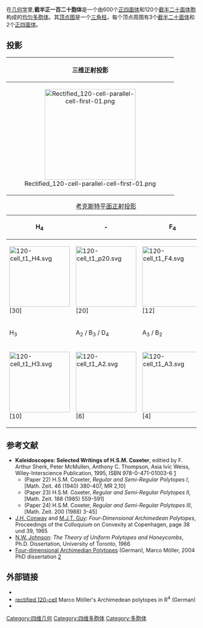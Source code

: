 {{Polytopebox
| name = 截半正一百二十胞体
| imagename = Rectified 120-cell schlegel halfsolid.png
| caption = [[施莱格尔投影|施莱格尔投影]],对着一个[[截半二十面体|截半二十面体]]胞,可以看见[[正四面体|正四面体]]胞
| polytope = 截半正一百二十胞体
| Type = [[均匀多胞体|均匀多胞体]]
| group_type = 
| Cell = 720 包括:<BR>120[[截半二十面体|(3.5.3.5)]] [[Image:Icosidodecahedron.png|20px]]<BR>600[[正四面体|(3.3.3)]] [[Image:Tetrahedron.png|20px]]
| Face = 3120 包括:<BR>2400 [[三角形|{3}]], 720 [[五边形|{5}]]
| Edge = 3600
| Vertice = 1200
| Vertice_type = [[Image:Rectified_120-cell_verf.png|80px]]<BR>[[三角柱|三角柱]]
| Schläfli = t<sub>1</sub>{5,3,3}
| Coxeter_diagram = {{CDD|node|5|node_1|3|node|3|node}}
| Symmetry_group = 
| dual = 
| Properties = [[Convex_polytope|convex]], [[edge-transitive|edge-transitive]]
| Coxeter_group = H<sub>4</sub> or [3,3,5]
}}
在[[几何学|几何学]]里,'''截半正一百二十胞体'''是一个由600个[[正四面体|正四面体]]和120个[[截半二十面体|截半二十面体]][[胞|胞]]构成的[[均匀多胞体|均匀多胞体]]。其[[顶点图|顶点图]]是一个[[三角柱|三角柱]]，每个顶点周围有3个[[截半二十面体|截半二十面体]]和2个[[正四面体|正四面体]]。

==投影==

{|class=wikitable
!colspan=2|三维正射投影
|-
|align=center|[[Image:Rectified_120-cell-parallel-cell-first-01.png|240px]]
|截半正一百二十胞体的三维正射投影，对着一个[[截半二十面体|截半二十面体]][[胞|胞]]。
|}

{| class="wikitable"
|+ [[考克斯特平面|考克斯特平面]][[正射投影|正射投影]]
|- align=center
!H<sub>4</sub>
! -
!F<sub>4</sub>
|- align=center
|[[File:120-cell_t1_H4.svg|160px]]<BR>[30]
|[[File:120-cell_t1_p20.svg|160px]]<BR>[20]
|[[File:120-cell_t1_F4.svg|160px]]<BR>[12]
|- align=center
!H<sub>3</sub>
!A<sub>2</sub> / B<sub>3</sub> / D<sub>4</sub>
!A<sub>3</sub> / B<sub>2</sub>
|- align=center
|[[File:120-cell_t1_H3.svg|160px]]<BR>[10]
|[[File:120-cell_t1_A2.svg|160px]]<BR>[6]
|[[File:120-cell_t1_A3.svg|160px]]<BR>[4]
|}

== 参考文献 ==
* '''Kaleidoscopes: Selected Writings of H.S.M. Coxeter''', editied by F. Arthur Sherk, Peter McMullen, Anthony C. Thompson, Asia Ivic Weiss, Wiley-Interscience Publication, 1995, ISBN 978-0-471-01003-6 [http://www.wiley.com/WileyCDA/WileyTitle/productCd-0471010030.html] {{Wayback|url=http://www.wiley.com/WileyCDA/WileyTitle/productCd-0471010030.html |date=20160711140441 }}
** (Paper 22) H.S.M. Coxeter, ''Regular and Semi-Regular Polytopes I'', [Math. Zeit. 46 (1940) 380-407, MR 2,10]
** (Paper 23) H.S.M. Coxeter, ''Regular and Semi-Regular Polytopes II'', [Math. Zeit. 188 (1985) 559-591]
** (Paper 24) H.S.M. Coxeter, ''Regular and Semi-Regular Polytopes III'', [Math. Zeit. 200 (1988) 3-45]
* [[John_Horton_Conway|J.H. Conway]] and [[Michael_Guy_(computer_scientist)|M.J.T. Guy]]: ''Four-Dimensional Archimedean Polytopes'', Proceedings of the Colloquium on Convexity at Copenhagen, page 38 und 39, 1965 
* [[Norman_Johnson_(mathematician)|N.W. Johnson]]: ''The Theory of Uniform Polytopes and Honeycombs'', Ph.D. Dissertation, University of Toronto, 1966 
*[http://www.polytope.de Four-dimensional Archimedian Polytopes] {{Wayback|url=http://www.polytope.de/ |date=20201126060356 }} (German), Marco Möller, 2004 PhD dissertation  [http://www.sub.uni-hamburg.de/opus/volltexte/2004/2196/pdf/Dissertation.pdf] {{Wayback|url=http://www.sub.uni-hamburg.de/opus/volltexte/2004/2196/pdf/Dissertation.pdf |date=20050322235615 }}

==外部链接==
* {{PolyCell | urlname = section4.html| title = Convex uniform polychora based on the hecatonicosachoron (120-cell) and hexacosichoron (600-cell) - Model 33}}
* [http://www.polytope.de/nr52.html rectified 120-cell] {{Wayback|url=http://www.polytope.de/nr52.html |date=20150924075506 }} Marco Möller's Archimedean polytopes in R<sup>4</sup> (German)
* {{KlitzingPolytopes|polychora.htm|4D uniform polytopes (polychora)|o3o3x5o - rahi}}

[[Category:四维几何|Category:四维几何]]
[[Category:四维多胞体|Category:四维多胞体]]
[[Category:多胞体|Category:多胞体]]